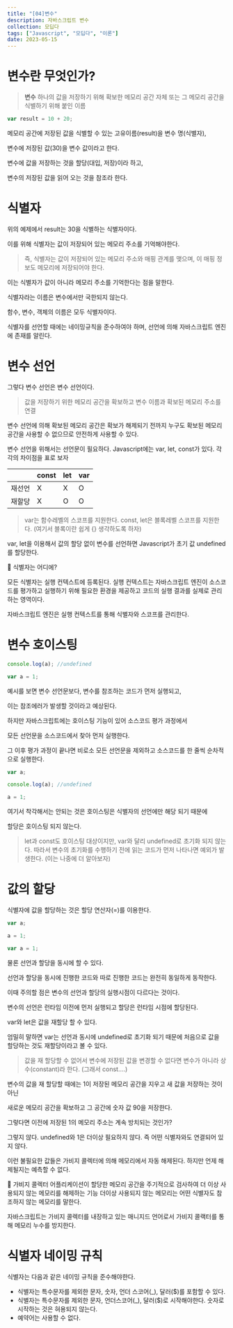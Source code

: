 ```yaml
---
title: "[04]변수"
description: 자바스크립트 변수
collection: 모딥다
tags: ["Javascript", "모딥다", "이론"]
date: 2023-05-15
---
```


# 변수란 무엇인가?

> **변수**
> 하나의 값을 저장하기 위해 확보한 메모리 공간 자체 또는 그 메모리 공간을 식별하기 위해 붙인 이름

```jsx
var result = 10 + 20;
```

메모리 공간에 저장된 값을 식별할 수 있는 고유이름(result)을 변수 명(식별자),

변수에 저장된 값(30)을 변수 값이라고 한다.

변수에 값을 저장하는 것을 할당(대입, 저장)이라 하고,

변수의 저장된 값을 읽어 오는 것을 참조라 한다.

# 식별자

위의 예제에서 result는 30을 식별하는 식별자이다.

이를 위해 식별자는 값이 저장되어 있는 메모리 주소를 기억해야한다.

> 즉, 식별자는 값이 저장되어 있는 메모리 주소와 매핑 관계를 맺으며,
> 이 매핑 정보도 메모리에 저장되어야 한다.

이는 식별자가 값이 아니라 메모리 주소를 기억한다는 점을 말한다.

식별자라는 이름은 변수에서만 국한되지 않는다.

함수, 변수, 객체의 이름은 모두 식별자이다.

식별자를 선언할 때에는 네이밍규칙을 준수하여야 하며, 선언에 의해 자바스크립트 엔진에 존재를 알린다.

# 변수 선언

그렇다 변수 선언은 변수 선언이다.

> 값을 저장하기 위한 메모리 공간을 확보하고 변수 이름과 확보된 메모리 주소를 연결

변수 선언에 의해 확보된 메모리 공간은 확보가 해제되기 전까지 누구도 확보된 메모리 공간을 사용할 수 없으므로 안전하게 사용할 수 있다.

변수 선언을 위해서는 선언문이 필요하다. Javascript에는 var, let, const가 있다. 각각의 차이점을 표로 보자

|        | const | let | var |
| ------ | ----- | --- | --- |
| 재선언 | X     | X   | O   |
| 재할당 | X     | O   | O   |

> var는 함수레벨의 스코프를 지원한다. const, let은 블록레벨 스코프를 지원한다.
> (여기서 블록이란 쉽게 {} 생각하도록 하자)

var, let을 이용해서 값의 할당 없이 변수를 선언하면 Javascript가 초기 값 undefined를 할당한다.

<aside>
📌 식별자는 어디에?

모든 식별자는 실행 컨텍스트에 등록된다.
실행 컨텍스트는 자바스크립트 엔진이 소스코드를 평가하고 실행하기 위해 필요한 환경을 제공하고 코드의 실행 결과를 실제로 관리하는 영역이다.

자바스크립트 엔진은 실행 컨텍스트를 통해 식별자와 스코프를 관리한다.

</aside>

# 변수 호이스팅

```jsx
console.log(a); //undefined

var a = 1;
```

예시를 보면 변수 선언문보다, 변수를 참조하는 코드가 먼저 실행되고,

이는 참조에러가 발생할 것이라고 예상된다.

하지만 자바스크립트에는 호이스팅 기능이 있어 소스코드 평가 과정에서

모든 선언문을 소스코드에서 찾아 먼저 실행한다.

그 이후 평가 과정이 끝나면 비로소 모든 선언문을 제외하고 소스코드를 한 줄씩 순차적으로 실행한다.

```jsx
var a;

console.log(a); //undefined

a = 1;
```

여기서 착각해서는 안되는 것은 호이스팅은 식별자의 선언에만 해당 되기 때문에

할당은 호이스팅 되지 않는다.

> let과 const도 호이스팅 대상이지만, var와 달리 undefined로 초기화 되지 않는다.
> 따라서 변수의 초기화를 수행하기 전에 읽는 코드가 먼저 나타나면 예외가 발생한다.
> (이는 나중에 더 알아보자)

# 값의 할당

식별자에 값을 할당하는 것은 할당 연산자(=)를 이용한다.

```jsx
var a;

a = 1;
```

```jsx
var a = 1;
```

물론 선언과 할당을 동시에 할 수 있다.

선언과 할당을 동시에 진행한 코드와 따로 진행한 코드는 완전히 동일하게 동작한다.

이때 주의할 점은 변수의 선언과 할당의 실행시점이 다르다는 것이다.

변수의 선언은 런타임 이전에 먼저 실행되고 할당은 런타임 시점에 할당된다.

var와 let은 값을 재할당 할 수 있다.

엄밀히 말하면 var는 선언과 동시에 undefined로 초기화 되기 때문에 처음으로 값을 할당하는 것도 재할당이라고 볼 수 있다.

> 값을 재 할당할 수 없어서 변수에 저장된 값을 변경할 수 없다면 변수가 아니라 상수(constant)라 한다.
> (그래서 const….)

변수의 값을 재 할당할 때에는 1이 저장된 메모리 공간을 지우고 새 값을 저장하는 것이 아닌

새로운 메모리 공간을 확보하고 그 공간에 숫자 값 90을 저장한다.

그렇다면 이전에 저장된 1의 메모리 주소는 계속 방치되는 것인가?

그렇지 않다. undefined와 1은 더이상 필요하지 않다. 즉 어떤 식별자와도 연결되어 있지 않다.

이런 불필요한 값들은 가비지 콜렉터에 의해 메모리에서 자동 해제된다. 하지만 언제 해제될지는 예측할 수 없다.

<aside>
📌 가비지 콜렉터
어플리케이션이 할당한 메모리 공간을 주기적으로 검사하여 더 이상 사용되지 않는 메모리를 해제하는 기능
더이상 사용되지 않는 메모리는 어떤 식별자도 참조하지 않는 메모리를 말한다.

자바스크립트는 가비지 콜렉터를 내장하고 있는 매니지드 언어로서 가비지 콜랙터를 통해 메모리 누수를 방지한다.

</aside>

# 식별자 네이밍 규칙

식별자는 다음과 같은 네이밍 규칙을 준수해야한다.

-   식별자는 특수문자를 제외한 문자, 숫자, 언더 스코어(\_), 달러($)를 포함할 수 있다.
-   식별자는 특수문자를 제외한 문자, 언더스코어(\_), 달러($)로 시작해야한다. 숫자로 시작하는 것은 혀용되지 않는다.
-   예약어는 사용할 수 없다.

